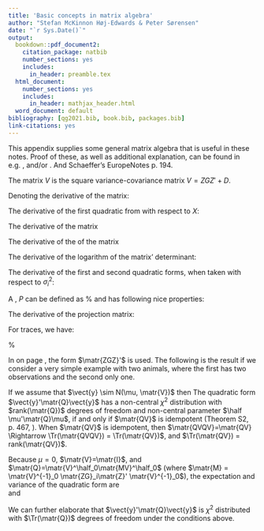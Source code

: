 ```yaml
---
title: 'Basic concepts in matrix algebra'
author: "Stefan McKinnon Høj-Edwards & Peter Sørensen"
date: "`r Sys.Date()`"
output:
  bookdown::pdf_document2:
    citation_package: natbib
    number_sections: yes
    includes:
      in_header: preamble.tex
  html_document:
    number_sections: yes
    includes:
      in_header: mathjax_header.html
  word_document: default
bibliography: [qg2021.bib, book.bib, packages.bib]
link-citations: yes
---
```


This appendix supplies some general matrix algebra that is useful in these notes.
Proof of these, as well as additional explanation, can be found in e.g.\ \citet{SearleMatrix}, \citet{SearleVC} and/or \citet{Knight2008}. And Schaeffer's EuropeNotes p. 194.

The matrix $V$ is the square variance-covariance matrix $V = ZGZ' + D$.


\bigskip
\noindent
Denoting the derivative of the matrix:
\begin{equation}
  \matr{V}_i = \frac{\partial \matr{V}}{\partial \sigma^2_i} =  
  \begin{cases} 
  	\matr{D}_n & \text{when} ~\sigma^2_i = \sigma^2_e \\ 
  	\matr{ZGZ}' & \text{when} ~\sigma^2_i = \sigma^2_g 
  	\end{cases}
\end{equation}  	


The derivative of the first quadratic from with respect to $X$:
\begin{equation}
  \frac{\partial (\vect{y} - \matr{X}\bfbeta)'\matr{V}(\vect{y} - \matr{X}\bfbeta)}{\partial \matr{X}} = -2 \matr{X'V}(\vect{y} - \matr{X}\bfbeta)
\end{equation} 

The derivative of the \emph{inverse} matrix
\begin{equation}
  \frac{\partial \matr{V}^{-1}}{\partial \sigma^2_i} = -\matr{V}^{-1} \matr{V}_i \matr{V}^{-1}
\end{equation}  

The derivative of the \emph{trace} of the matrix
\begin{equation}
  \frac{\partial \Tr(\matr{V})}{\partial \sigma^2_i} = \Tr(\matr{V}_i)
\end{equation}  

The derivative of the logarithm of the matrix' determinant:
\begin{equation}
  \frac{\partial \ln | \matr{V} |}{\partial \sigma^2_i} = \Tr(\matr{V}^{-1} \matr{V}_i)
\end{equation}


The derivative of the first and second quadratic forms, when taken with respect to $\sigma^2_i$:
\begin{subequations}
\begin{align}
  \frac{\partial (\vect{y} - \matr{X}\bfbeta)'\matr{V}(\vect{y} - \matr{X}\bfbeta)}{\partial \sigma^2_i} &= (\vect{y} - \matr{X}\bfbeta)' \matr{V}_i (\vect{y} - \matr{X}\bfbeta) \\
  \frac{\partial (\vect{y} - \matr{X}\bfbeta)'\matr{V}^{-1}(\vect{y} - \matr{X}\bfbeta)}{\partial \sigma^2_i} &= -(\vect{y} - \matr{X}\bfbeta)' \matr{V}^{-1} \matr{V}_i \matr{V}^{-1} (\vect{y} - \matr{X}\bfbeta)
\end{align}  
%
and the derivative of the logarithm of the determinant of the second quadratic form:
\begin{equation}
  \frac{\partial \ln | \matr{X}' \matr{V}^{-1} \matr{X} |}{\partial \sigma^2_i} = \Tr( (\matr{X}' \matr{V}^{-1} \matr{X})^{-1} \matr{X}' \matr{V}^{-1} \matr{V}_i \matr{V}^{-1} \matr{X})
\end{equation}
but also \citep[p.\ 21]{Knight2008}:
\begin{align*}
  &\frac{\partial \ln |\matr{V}|}{\partial \sigma^2_i} + \frac{\partial \ln | \matr{X}' \matr{V}^{-1} \matr{X} |}{\partial \sigma^2_i} \\
  &= \Tr(\matr{V}^{-1} \matr{V}_i) - \Tr( (\matr{X}' \matr{V}^{-1} \matr{X})^{-1} \matr{X}' \matr{V}^{-1} \matr{V}_i \matr{V}^{-1} \matr{X}) \\
  &= \Tr(\matr{V}^{-1} \matr{V}_i -  (\matr{X}' \matr{V}^{-1} \matr{X})^{-1} \matr{X}' \matr{V}^{-1} \matr{V}_i \matr{V}^{-1} \matr{X}) \\
  &= \Tr(\matr{P} \matr{V}_i)
  .
\end{align*}  
\end{subequations}

A \emph{projection matrix}, $P$ can be defined as
\begin{equation}
  \matr{P} = \matr{V}^{-1} - \matr{V}^{-1} \matr{X} (\matr{X}'\matr{V}^{-1}\matr{X})^{-1} \matr{X}' \matr{V}^{-1}
  \label{eq:app.matrix.P}
\end{equation}
%
and has following nice properties:
\begin{align}
  \matr{PX} &= 0 \\
  \matr{P}\vect{y} &= \matr{V}^{-1}(\vect{y}-\matr{X}\betahat), ~ \text{where} \label{eq:app:Py} \\
  \betahat &= (\matr{X}'\matr{V}^{-1}\matr{X})^{-1}\matr{X'V}^{-1}\vect{y} \\
  \hat{\matr{P}}\vect{y} &= \ehat
\end{align}  


The derivative of the projection matrix:
\begin{equation}
  \frac{\partial \matr{P}}{\partial \sigma^2_i} = -\matr{P} \matr{V}_i \matr{P}
\end{equation}  


For traces, we have:
\begin{subequations}
\begin{equation}
  \Tr(\matr{P}) = \vect{y}'\matr{PP}\vect{y}
\end{equation}
or
\begin{equation}
  \Tr(\matr{PV}_i) = \vect{y}'\matr{PV}_i\matr{P}\vect{y}
  .
\end{equation}
\end{subequations}

%\section*{Some forms}

In \eqref{eq:gblup.blup} on page \pageref{eq:gblup.blup}, the form $\matr{ZGZ}'$ is used. 
The following is the result if we consider a very simple example with two animals, where the first has two observations and the second only one.
\begin{align}
  \vect{y} &= \mu + \matr{Z}\vect{g} + \vect{e} \notag \\
  \matr{Z} &= 
  	\begin{bmatrix}
  	  1 & 0 \\ 1 & 0 \\ 0 & 1
  	\end{bmatrix} 
  & \matr{G} = \begin{bmatrix}
  		g_{11} & g_{12} \\ g_{21} & g_{22}
  	\end{bmatrix} \notag \\
  \matr{ZGZ}' &= 
  	\begin{bmatrix}
	    g_{11} & g_{11} & g_{12} \\
	    g_{11} & g_{11} & g_{12} \\
	    g_{21} & g_{21} & g_{22}
    \end{bmatrix}  
  & \matr{ZZ}' =
    \begin{bmatrix}
      1 & 1 & 0 \\ 1 & 1 & 0 \\ 0 & 0 & 1
    \end{bmatrix} 
  \label{eq:app:zgz}
\end{align}


\section{Derivation of mean and variance of quadratic forms}
\label{sec:app:quad.forms}

If we assume that $\vect{y} \sim N(\mu, \matr{V})$ then \citep[p.\ 466]{SearleVC}
\begin{align*}
  \E(\vect{y}'\matr{Q}\vect{y}) &= \Tr(\matr{QV}) + \mu'\matr{Q}\mu \\
  \Var(\vect{y}'\matr{Q}\vect{y}) &= 2 \Tr(\matr{QVQV}) + 4\mu'\matr{QVQ}\mu
\end{align*}
The quadratic form $\vect{y}'\matr{Q}\vect{y}$ has a non-central 
$\chi^2$ distribution with $rank(\matr{Q})$ degrees of freedom and non-central parameter $\half \mu'\matr{Q}\mu$,
if and only if $\matr{QV}$ is idempotent (Theorem S2, p.\ 467, \citealp{SearleVC}).
When $\matr{QV}$ is idempotent, then $\matr{QVQV}=\matr{QV} \Rightarrow \Tr(\matr{QVQV}) = \Tr(\matr{QV})$, and $\Tr(\matr{QV}) = rank(\matr{QV})$.




Because $\mu = 0$, $\matr{V}=\matr{I}$, and $\matr{Q}=\matr{V}^\half_0\matr{MV}^\half_0$ (where $\matr{M} = \matr{V}^{-1}_0 \matr{ZG}_i\matr{Z}' \matr{V}^{-1}_0$), the expectation and variance of the quadratic form are  
\begin{align*}
  \E(\vect{y}'\matr{Q}\vect{y}) &= \Tr(\matr{Q}) \\
  &= \Tr\left( \half \matr{V}^\half_0 \matr{V}^{-1}_0 \matr{ZG}_i\matr{Z'V}^{-1}_0 \matr{V}^\half_0 \right) \\
  &= \half \Tr\left(\matr{V}^\half_0 \matr{V}^{-1}_0 \matr{ZG}_i\matr{Z'V}^{-1}_0 \matr{V}^\half_0 \right) \\
  &= \half \Tr\left(\matr{V}^{-1}_0 \matr{ZG}_i\matr{Z}' \right)
\end{align*}
and
\begin{align*}
  \Var(\vect{y}'\matr{Q}\vect{y}) &= 2 \Tr(\matr{QQ}) \\
  &= 2 \Tr \left( \left[ \half \matr{V}^\half_0 \matr{V}^{-1}_0 \matr{ZG}_i\matr{Z' V}^{-1}_0 \matr{V}^\half_0\right]\left[ \half \matr{V}^\half_0 \matr{V}^{-1}_0 \matr{ZG}_i\matr{Z' V}^{-1}_0 \matr{V}^\half_0\right]  \right) \\
  &= \half \Tr \left( \left[ \matr{V}^\half_0 \matr{V}^{-1}_0 \matr{ZG}_i\matr{Z' V}^{-1}_0 \matr{V}^\half_0\right] \left[ \matr{V}^\half_0 \matr{V}^{-1}_0 \matr{ZG}_i\matr{Z' V}^{-1}_0 \matr{V}^\half_0\right]   \right) \\
  &= \half \Tr \left(  \matr{V}^{-1}_0 \matr{ZG}_i\matr{Z' V}^{-1}_0 \matr{ZG}_i\matr{Z' V}^{-1}_0 \matr{V}^\half_0 \matr{V}^\half_0   \right) \\
  &= \half \Tr \left( \matr{V}^{-1}_0 \matr{ZG}_i\matr{Z' V}^{-1}_0 \matr{ZG}_i\matr{Z}' \right).
\end{align*}  


We can further elaborate that $\vect{y}'\matr{Q}\vect{y}$ is $\chi^2$ distributed with $\Tr(\matr{Q})$ degrees of freedom under the conditions above.

